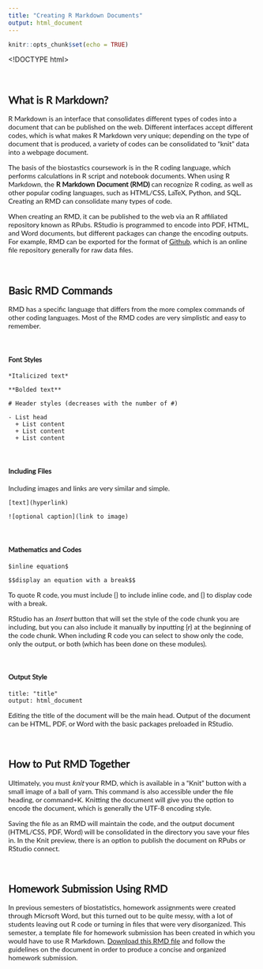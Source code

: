 ```yaml
---
title: "Creating R Markdown Documents"
output: html_document
---
```


```r
knitr::opts_chunk$set(echo = TRUE)
```
<!DOCTYPE html>
<html>
<head>
<meta name="viewport" content="width=device-width, initial-scale=1">
<style>

/* latin-ext */
@font-face {
  font-family: 'Lato';
  font-style: normal;
  font-weight: 400;
  src: local('Lato Regular'), local('Lato-Regular'), url(https://fonts.gstatic.com/s/lato/v14/S6uyw4BMUTPHjxAwXiWtFCfQ7A.woff2) format('woff2');
  unicode-range: U+0100-024F, U+0259, U+1E00-1EFF, U+2020, U+20A0-20AB, U+20AD-20CF, U+2113, U+2C60-2C7F, U+A720-A7FF;
}
/* latin */
@font-face {
  font-family: 'Lato';
  font-style: normal;
  font-weight: 400;
  src: local('Lato Regular'), local('Lato-Regular'), url(https://fonts.gstatic.com/s/lato/v14/S6uyw4BMUTPHjx4wXiWtFCc.woff2) format('woff2');
  unicode-range: U+0000-00FF, U+0131, U+0152-0153, U+02BB-02BC, U+02C6, U+02DA, U+02DC, U+2000-206F, U+2074, U+20AC, U+2122, U+2191, U+2193, U+2212, U+2215, U+FEFF, U+FFFD;
}

p {
  font-family: 'Lato', sans-serif;
}

h1 {
  font-family: 'Lato', sans-serif;
}

h2 {
  font-family: 'Lato', sans-serif;
}

h3 {
  font-family: 'Lato', sans-serif;
}

h4 {
  font-family: 'Lato', sans-serif;
}

.list {
  font-family: 'Lato', sans-serif;
}

.list2 {
  font-family: 'Lato', sans-serif;
}

.list3 {
  font-family: 'Lato', sans-serif;
}

.list4 {
  font-family: 'Lato', sans-serif;
}

.list5 {
  font-family: 'Lato', sans-serif;
}

</style>
</head>
<body>

<div class="list">

<br>

## What is R Markdown?

R Markdown is an interface that consolidates different types of codes into a document that can be published on the web. Different interfaces accept different codes, which is what makes R Markdown very unique; depending on the type of document that is produced, a variety of codes can be consolidated to "knit" data into a webpage document.

The basis of the biostastics coursework is in the R coding language, which performs calculations in R script and notebook documents. When using R Markdown, the **R Markdown Document (RMD)** can recognize R coding, as well as other popular coding languages, such as HTML/CSS, LaTeX, Python, and SQL. Creating an RMD can consolidate many types of code.

When creating an RMD, it can be published to the web via an R affiliated repository known as RPubs. RStudio is programmed to encode into PDF, HTML, and Word documents, but different packages can change the encoding outputs. For example, RMD can be exported for the format of [Github](https://github.com/), which is an online file repository generally for raw data files. 

<br>

## Basic RMD Commands

RMD has a specific language that differs from the more complex commands of other coding languages. Most of the RMD codes are very simplistic and easy to remember.

<br>

#### Font Styles

```
*Italicized text*
```

```
**Bolded text**
```

```
# Header styles (decreases with the number of #)
```

```
- List head
  + List content
  + List content
  + List content
```

<br>

#### Including Files

Including images and links are very similar and simple. 

```
[text](hyperlink)
```

```
![optional caption](link to image)
```

<br>

#### Mathematics and Codes

```
$inline equation$
```

```
$$display an equation with a break$$
```

To quote R code, you must include {` `} to include inline code, and {``` ```} to display code with a break.

RStudio has an *Insert* button that will set the style of the code chunk you are including, but you can also include it manually by inputting {r} at the beginning of the code chunk. When including R code you can select to show only the code, only the output, or both (which has been done on these modules).

<br>

#### Output Style

```
title: "title"
output: html_document
```

Editing the title of the document will be the main head. Output of the document can be HTML, PDF, or Word with the basic packages preloaded in RStudio.

<br>

## How to Put RMD Together

Ultimately, you must *knit* your RMD, which is available in a "Knit" button with a small image of a ball of yarn. This command is also accessible under the file heading, or command+K. Knitting the document will give you the option to encode the document, which is generally the UTF-8 encoding style.

Saving the file as an RMD will maintain the code, and the output document (HTML/CSS, PDF, Word) will be consolidated in the directory you save your files in. In the Knit preview, there is an option to publish the document on RPubs or RStudio connect.

<br>

## Homework Submission Using RMD

In previous semesters of biostatistics, homework assignments were created through Micrsoft Word, but this turned out to be quite messy, with a lot of students leaving out R code or turning in files that were very disorganized. This semester, a template file for homework submission has been created in which you would have to use R Markdown. <a href="https://www.dropbox.com/home?preview=Homework+Submission+Template.Rmd" target="_blank">Download this RMD file</a> and follow the guidelines on the document in order to produce a concise and organized homework submission. 


</div>
</body>
</html>
